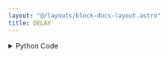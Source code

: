 ```yaml
---
layout: "@/layouts/block-docs-layout.astro"
title: DELAY
---
```



<PythonDocsDisplay docstring={docstring} />

<details>
<summary>Python Code</summary>
```python
from flojoy import flojoy, TextBlob
from PYTHON.utils.mecademic_state.mecademic_state import query_for_handle


@flojoy(deps={"mecademicpy": "1.4.0"})
def DELAY(
    ip_address: TextBlob,
    time: float,
) -> TextBlob:
    """
    The DELAY node delays the action between two nodes.

    Inputs
    ------
    ip_address: TextBlob
        The IP address of the robot arm.

    time: float
        The time of delay in seconds.

    Returns
    -------
    ip_address
        The IP address of the robot arm.

    """
    robot = query_for_handle(ip_address)
    robot.Delay(time)
    robot.WaitIdle()
    return ip_address

```
[Find this Flojoy Block on GitHub](https://github.com/flojoy-ai/blocks/blob/main/blocks/IO/ROBOTICS/ARMS/MECADEMIC/DELAY/DELAY.py)
</details>

## Example

<AppDisplay app={app} blockName="DELAY" client:visible />

In this example, the `DELAY` node introduces a pause in the robot arm's operation for a specified duration.

The node takes in the time for the delay in seconds. 

After initiating the delay, the node waits for the robot arm to become idle before proceeding. 

The `DELAY` node is useful in workflows where you need to introduce a pause between operations, such as waiting for an external sensor to trigger or allowing time for a mechanical process to complete.

